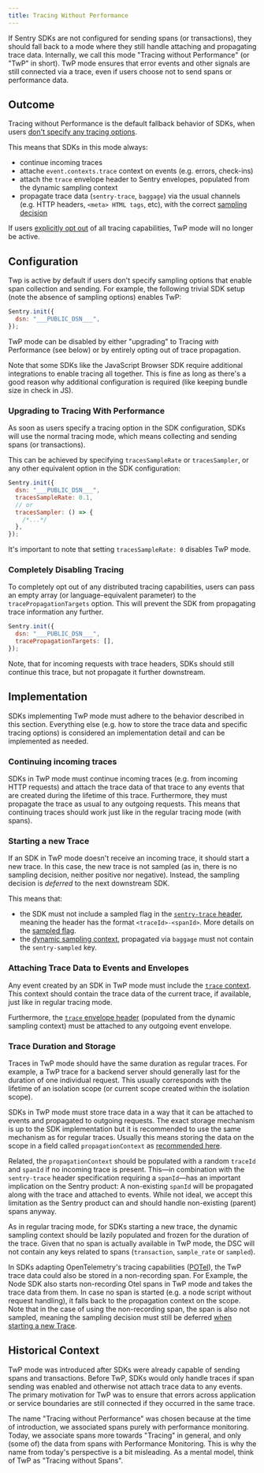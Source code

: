 ```yaml
---
title: Tracing Without Performance
---
```


If Sentry SDKs are not configured for sending spans (or transactions), they should fall back to a mode where they still handle attaching and propagating trace data.
Internally, we call this mode "Tracing without Performance" (or "TwP" in short).
TwP mode ensures that error events and other signals are still connected via a trace, even if users choose not to send spans or performance data.

## Outcome

Tracing without Performance is the default fallback behavior of SDKs, when users [don't specify any tracing options](#configuration).

This means that SDKs in this mode always:

- continue incoming traces
- attache `event.contexts.trace` context on events (e.g. errors, check-ins)
- attach the `trace` envelope header to Sentry envelopes, populated from the dynamic sampling context
- propagate trace data (`sentry-trace`, `baggage`) via the usual channels (e.g. HTTP headers, `<meta> HTML tags`, etc), with the correct [sampling decision](#sampling-decision)

If users [explicitly opt out](#completely-disable-tracing) of all tracing capabilities, TwP mode will no longer be active.

## Configuration

Twp is active by default if users don't specify sampling options that enable span collection and sending.
For example, the following trivial SDK setup (note the absence of sampling options) enables TwP:

```JavaScript
Sentry.init({
  dsn: "___PUBLIC_DSN___",
});
```

TwP mode can be disabled by either "upgrading" to Tracing _with_ Performance (see below) or by entirely opting out of trace propagation.

<Alert>

Note that some SDKs like the JavaScript Browser SDK require additional integrations to enable tracing all together.
This is fine as long as there's a good reason why additional configuration is required (like keeping bundle size in check in JS).

</Alert>

### Upgrading to Tracing With Performance

As soon as users specify a tracing option in the SDK configuration, SDKs will use the normal tracing mode, which means collecting and sending spans (or transactions).

This can be achieved by specifying `tracesSampleRate` or `tracesSampler`, or any other equivalent option in the SDK configuration:

```js
Sentry.init({
  dsn: "___PUBLIC_DSN___",
  tracesSampleRate: 0.1,
  // or
  tracesSampler: () => {
    /*...*/
  },
});
```

It's important to note that setting `tracesSampleRate: 0` disables TwP mode.

### Completely Disabling Tracing

To completely opt out of any distributed tracing capabilities, users can pass an empty array (or language-equivalent parameter) to the `tracePropagationTargets` option. This will prevent the SDK from propagating trace information any further.

```js
Sentry.init({
  dsn: "___PUBLIC_DSN___",
  tracePropagationTargets: [],
});
```

Note, that for incoming requests with trace headers, SDKs should still continue this trace, but not propagate it further downstream.

## Implementation

SDKs implementing TwP mode must adhere to the behavior described in this section.
Everything else (e.g. how to store the trace data and specific tracing options) is considered an implementation detail and can be implemented as needed.

### Continuing incoming traces

SDKs in TwP mode must continue incoming traces (e.g. from incoming HTTP requests) and attach the trace data of that trace to any events that are created during the lifetime of this trace.
Furthermore, they must propagate the trace as usual to any outgoing requests.
This means that continuing traces should work just like in the regular tracing mode (with spans).

### Starting a new Trace

If an SDK in TwP mode doesn't receive an incoming trace, it should start a new trace.
In this case, the new trace is not sampled (as in, there is no sampling decision, neither positive nor negative).
Instead, the sampling decision is _deferred_ to the next downstream SDK.

This means that:

- the SDK must not include a sampled flag in the [`sentry-trace` header](../#header-sentry-trace), meaning the header has the format `<traceId>-<spanId>`.
  More details on the [sampled flag](../#the-sampled-value).
- the [dynamic sampling context](https://develop.sentry.dev/sdk/telemetry/traces/dynamic-sampling-context/), propagated via `baggage` must not contain the `sentry-sampled` key.

### Attaching Trace Data to Events and Envelopes

Any event created by an SDK in TwP mode must include the [`trace` context](/sdk/event-payloads/contexts/#trace-context).
This context should contain the trace data of the current trace, if available, just like in regular tracing mode.

Furthermore, the [`trace` envelope header](/sdk/telemetry/traces/dynamic-sampling-context/#envelope-header) (populated from the dynamic sampling context) must be attached to any outgoing event envelope.

### Trace Duration and Storage

Traces in TwP mode should have the same duration as regular traces.
For example, a TwP trace for a backend server should generally last for the duration of one individual request.
This usually corresponds with the lifetime of an isolation scope (or current scope created within the isolation scope).

SDKs in TwP mode must store trace data in a way that it can be attached to events and propagated to outgoing requests.
The exact storage mechanism is up to the SDK implementation but it is recommended to use the same mechanism as for regular traces.
Usually this means storing the data on the scope in a field called `propagationContext` as [recommended here](/sdk/telemetry/traces/distributed-tracing/).

Related, the `propagationContext` should be populated with a random `traceId` and `spanId` if no incoming trace is present.
This—in combination with the `sentry-trace` header specification requiring a `spanId`—has an important implication on the Sentry product:
A non-existing `spanId` will be propagated along with the trace and attached to events.
While not ideal, we accept this limitation as the Sentry product can and should handle non-existing (parent) spans anyway.

As in regular tracing mode, for SDKs starting a new trace, the dynamic sampling context should be lazily populated and frozen for the duration of the trace.
Given that no span is actually available in TwP mode, the DSC will not contain any keys related to spans (`transaction`, `sample_rate` or `sampled`).

In SDKs adapting OpenTelemetry's tracing capabilities ([POTel](/sdk/hub_and_scope_refactoring/#f-use-otel-for-performance-instrumentation-potel)), the TwP trace data could also be stored in a non-recording span.
For Example, the Node SDK also starts non-recording Otel spans in TwP mode and takes the trace data from them. In case no span is started (e.g. a node script without request handling), it falls back to the propagation context on the scope.
Note that in the case of using the non-recording span, the span is also not sampled, meaning the sampling decision must still be deferred [when starting a new Trace](#starting-a-new-trace).

## Historical Context

TwP mode was introduced after SDKs were already capable of sending spans and transactions. Before TwP, SDKs would only handle traces if span sending was enabled and otherwise not attach trace data to any events.
The primary motivation for TwP was to ensure that errors across application or service boundaries are still connected if they occurred in the same trace.

The name "Tracing without Performance" was chosen because at the time of introduction, we associated spans purely with performance monitoring.
Today, we associate spans more towards "Tracing" in general, and only (some of) the data from spans with Performance Monitoring.
This is why the name from today's perspective is a bit misleading.
As a mental model, think of TwP as "Tracing without Spans".
